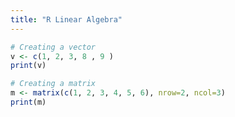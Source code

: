 ---
title: "R Linear Algebra"
---
```{r}
# Creating a vector
v <- c(1, 2, 3, 8 , 9 )
print(v)
```

```{r}
# Creating a matrix
m <- matrix(c(1, 2, 3, 4, 5, 6), nrow=2, ncol=3)
print(m)
```

